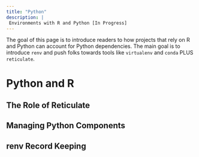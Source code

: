 ```yaml
---
title: "Python"
description: |
 Environments with R and Python [In Progress]
---
```


The goal of this page is to introduce readers to how projects that rely on R and Python can account for Python dependencies. The main goal is to introduce `renv` and push folks towards tools like `virtualenv` and `conda` PLUS `reticulate`.

# Python and R 

## The Role of Reticulate

## Managing Python Components 

## renv Record Keeping